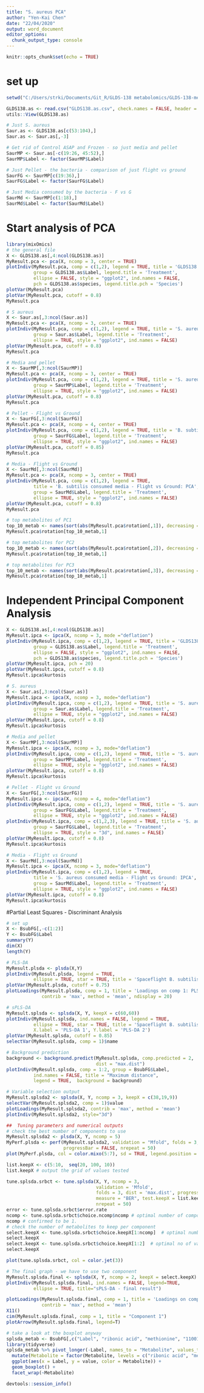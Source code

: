 ```yaml
---
title: "S. aureus PCA"
author: "Yen-Kai Chen"
date: "22/04/2020"
output: word_document
editor_options: 
  chunk_output_type: console
---
```


```r
knitr::opts_chunk$set(echo = TRUE)
```
# set up
```r
setwd("C:/Users/strki/Documents/Git_R/GLDS-138 metabolomics/GLDS-138-metabolomics/Saur")

GLDS138.as <- read.csv("GLDS138.as.csv", check.names = FALSE, header = TRUE)
utils::View(GLDS138.as)

# Just S. aureus
Saur.as <- GLDS138.as[c(53:104),]
Saur.as <- Saur.as[,-3]

# Get rid of Control ASAP and Frozen - so just media and pellet
SaurMP <- Saur.as[-c(19:26, 45:52),]
SaurMP$Label <- factor(SaurMP$Label)

# Just Pellet - the bacteria - comparison of just flight vs ground
SaurFG <- SaurMP[c(19:36),]
SaurFG$Label <- factor(SaurFG$Label)

# Just Media consumed by the bacteria - F vs G
SaurMd <- SaurMP[c(1:18),]
SaurMd$Label <- factor(SaurMd$Label)
```
# Start analysis of PCA
```r
library(mixOmics)
# the general file
X <- GLDS138.as[,4:ncol(GLDS138.as)]
MyResult.pca <- pca(X, ncomp = 3, center = TRUE)
plotIndiv(MyResult.pca, comp = c(1,2), legend = TRUE, title = 'GLDS138: PCA',
          group = GLDS138.as$Label, legend.title = 'Treatment',
          ellipse = FALSE, style = "ggplot2", ind.names = FALSE, 
          pch = GLDS138.as$species, legend.title.pch = 'Species')
plotVar(MyResult.pca)
plotVar(MyResult.pca, cutoff = 0.8)
MyResult.pca 

# S aureus
X <- Saur.as[,3:ncol(Saur.as)]
MyResult.pca <- pca(X, ncomp = 3, center = TRUE)
plotIndiv(MyResult.pca, comp = c(1,2), legend = TRUE, title = 'S. aureus: PCA',
          group = Saur.as$Label, legend.title = 'Treatment',
          ellipse = TRUE, style = "ggplot2", ind.names = FALSE)
plotVar(MyResult.pca, cutoff = 0.8)
MyResult.pca 

# Media and pellet
X <- SaurMP[,3:ncol(SaurMP)]
MyResult.pca <- pca(X, ncomp = 3, center = TRUE)
plotIndiv(MyResult.pca, comp = c(1,2), legend = TRUE, title = 'S. aureus - Media vs Pellet: PCA',
          group = SaurMP$Label, legend.title = 'Treatment',
          ellipse = TRUE, style = "ggplot2", ind.names = FALSE)
plotVar(MyResult.pca, cutoff = 0.8)
MyResult.pca 

# Pellet - Flight vs Ground
X <- SaurFG[,3:ncol(SaurFG)]
MyResult.pca <- pca(X, ncomp = 4, center = TRUE)
plotIndiv(MyResult.pca, comp = c(1,2), legend = TRUE, title = 'B. subtilis - Flight vs Ground: PCA',
          group = SaurFG$Label, legend.title = 'Treatment',
          ellipse = TRUE, style = "ggplot2", ind.names = FALSE)
plotVar(MyResult.pca, cutoff = 0.85)
MyResult.pca 

# Media - Flight vs Ground
X <- SaurMd[,3:ncol(SaurMd)]
MyResult.pca <- pca(X, ncomp = 3, center = TRUE)
plotIndiv(MyResult.pca, comp = c(1,2), legend = TRUE, 
          title = 'B. subtilis consumed media - Flight vs Ground: PCA',
          group = SaurMd$Label, legend.title = 'Treatment',
          ellipse = TRUE, style = "ggplot2", ind.names = FALSE)
plotVar(MyResult.pca, cutoff = 0.8)
MyResult.pca 

# top metabolites of PC1
top_10_metab <- names(sort(abs(MyResult.pca$rotation[,1]), decreasing = TRUE)[1:10])
MyResult.pca$rotation[top_10_metab,1]

# top metabolites for PC2
top_10_metab <- names(sort(abs(MyResult.pca$rotation[,2]), decreasing = TRUE)[1:10])
MyResult.pca$rotation[top_10_metab,1]

# top metabolites for PC3
top_10_metab <- names(sort(abs(MyResult.pca$rotation[,3]), decreasing = TRUE)[1:10])
MyResult.pca$rotation[top_10_metab,1]
```
# Independent Principal Component Analysis
```r
X <- GLDS138.as[,4:ncol(GLDS138.as)]
MyResult.ipca <- ipca(X, ncomp = 3, mode ="deflation")
plotIndiv(MyResult.ipca, comp = c(1,2), legend = TRUE, title = 'GLDS138: IPCA',
          group = GLDS138.as$Label, legend.title = 'Treatment',
          ellipse = FALSE, style = "ggplot2", ind.names = FALSE, 
          pch = GLDS138.as$species, legend.title.pch = 'Species')
plotVar(MyResult.ipca, pch = 20)
plotVar(MyResult.ipca, cutoff = 0.8)
MyResult.ipca$kurtosis 

# S. aureus
X <- Saur.as[,3:ncol(Saur.as)]
MyResult.ipca <- ipca(X, ncomp = 3, mode="deflation")
plotIndiv(MyResult.ipca, comp = c(1,2), legend = TRUE, title = 'S. aureus: IPCA',
          group = Saur.as$Label, legend.title = 'Treatment',
          ellipse = TRUE, style = "ggplot2", ind.names = FALSE)
plotVar(MyResult.ipca, cutoff = 0.8)
MyResult.ipca$kurtosis 

# Media and pellet
X <- SaurMP[,3:ncol(SaurMP)]
MyResult.ipca <- ipca(X, ncomp = 3, mode="deflation")
plotIndiv(MyResult.ipca, comp = c(1,2), legend = TRUE, title = 'S. aureus - Media vs Pellet: IPCA',
          group = SaurMP$Label, legend.title = 'Treatment',
          ellipse = TRUE, style = "ggplot2", ind.names = FALSE)
plotVar(MyResult.ipca, cutoff = 0.8)
MyResult.ipca$kurtosis 

# Pellet - Flight vs Ground
X <- SaurFG[,3:ncol(SaurFG)]
MyResult.ipca <- ipca(X, ncomp = 4, mode="deflation")
plotIndiv(MyResult.ipca, comp = c(1,2), legend = TRUE, title = 'S. aureus - Flight vs Ground: IPCA',
          group = SaurFG$Label, legend.title = 'Treatment',
          ellipse = TRUE, style = "ggplot2", ind.names = FALSE)
plotIndiv(MyResult.ipca, comp = c(1,2,3), legend = TRUE, title = 'S. aureus - Flight vs Ground: IPCA',
          group = SaurFG$Label, legend.title = 'Treatment',
          ellipse = TRUE, style = "3d", ind.names = FALSE)
plotVar(MyResult.ipca, cutoff = 0.8)
MyResult.ipca$kurtosis 

# Media - Flight vs Ground
X <- SaurMd[,3:ncol(SaurMd)]
MyResult.ipca <- ipca(X, ncomp = 3, mode="deflation")
plotIndiv(MyResult.ipca, comp = c(1,2), legend = TRUE, 
          title = 'S. aureus consumed media - Flight vs Ground: IPCA',
          group = SaurMd$Label, legend.title = 'Treatment',
          ellipse = TRUE, style = "ggplot2", ind.names = FALSE)
plotVar(MyResult.ipca, cutoff = 0.8)
MyResult.ipca$kurtosis 
```

#Partial Least Squares - Discriminant Analysis
```r
# set up
X <- BsubFG[,-c(1:2)]
Y <- BsubFG$Label
summary(Y)
dim(X)
length(Y)

# PLS-DA
MyResult.plsda <- plsda(X,Y)
plotIndiv(MyResult.plsda, legend = TRUE,
          ellipse = TRUE, star = TRUE, title = 'Spaceflight B. subtilis: PLS-DA')
plotVar(MyResult.plsda, cutoff = 0.75)
plotLoadings(MyResult.plsda, comp = 1, title = 'Loadings on comp 1: PLS-DA', 
             contrib = 'max', method = 'mean', ndisplay = 20)

# sPLS-DA
MyResult.splsda <- splsda(X, Y, keepX = c(60,60))
plotIndiv(MyResult.splsda, ind.names = FALSE, legend = TRUE,
          ellipse = TRUE, star = TRUE, title = 'Spaceflight B. subtilis: sPLS-DA',
          X.label = 'PLS-DA 1', Y.label = 'PLS-DA 2')
plotVar(MyResult.splsda, cutoff = 0.85)
selectVar(MyResult.splsda, comp = 1)$name

# Background prediction
background <- background.predict(MyResult.splsda, comp.predicted = 2,
                                 dist = "max.dist")
plotIndiv(MyResult.splsda, comp = 1:2, group = BsubFG$Label,
          ind.names = FALSE, title = "Maximum distance",
          legend = TRUE,  background = background)

# Variable selection output
MyResult.splsda2 <- splsda(X, Y, ncomp = 3, keepX = c(38,19,9))
selectVar(MyResult.splsda2, comp = 1)$value
plotLoadings(MyResult.splsda2, contrib = 'max', method = 'mean')
plotIndiv(MyResult.splsda2, style="3d")

##  Tuning parameters and numerical outputs
# check the best number of components to use 
MyResult.splsda2 <- plsda(X, Y, ncomp = 5)
MyPerf.plsda <- perf(MyResult.splsda2, validation = "Mfold", folds = 3,
                     progressBar = FALSE, nrepeat = 50)
plot(MyPerf.plsda, col = color.mixo(5:7), sd = TRUE, legend.position = "horizontal") # looks to be 2 components

list.keepX <- c(5:10,  seq(20, 100, 10))
list.keepX # output the grid of values tested

tune.splsda.srbct <- tune.splsda(X, Y, ncomp = 3, 
                                 validation = 'Mfold',
                                 folds = 3, dist = 'max.dist', progressBar = FALSE,
                                 measure = "BER", test.keepX = list.keepX,
                                 nrepeat = 50)
error <- tune.splsda.srbct$error.rate
ncomp <- tune.splsda.srbct$choice.ncomp$ncomp # optimal number of components based on t-tests on the error rate
ncomp # confirmed to be 1.
# check the number of metabolites to keep per component
select.keepX <- tune.splsda.srbct$choice.keepX[1:ncomp]  # optimal number of variables to select
select.keepX 
select.keepX <- tune.splsda.srbct$choice.keepX[1:2]  # optimal no of variables for 2 components
select.keepX

plot(tune.splsda.srbct, col = color.jet(3))

# The final graph - we have to use two component 
MyResult.splsda.final <- splsda(X, Y, ncomp = 2, keepX = select.keepX)
plotIndiv(MyResult.splsda.final, ind.names = FALSE, legend=TRUE,
          ellipse = TRUE, title="sPLS-DA - final result")

plotLoadings(MyResult.splsda.final, comp = 1, title = 'Loadings on comp 1', 
             contrib = 'max', method = 'mean')
X11()
cim(MyResult.splsda.final, comp = 1, title = "Component 1")
plotArrow(MyResult.splsda.final, legend=T)

# take a look at the boxplot anyway
splsda_metab <- BsubFG[,c("Label", "ribonic acid", "methionine", "110014", "223522", "128027", "224109")]
library(tidyverse)
splsda_metab %>% pivot_longer(-Label, names_to = "Metabolite", values_to = "value") %>%
  mutate(Metabolite = factor(Metabolite, levels = c("ribonic acid", "methionine", "110014", "223522", "128027", "224109"))) %>%
  ggplot(aes(x = Label, y = value, color = Metabolite)) +
  geom_boxplot() +
  facet_wrap(~Metabolite)
```


























```r
devtools::session_info()
```